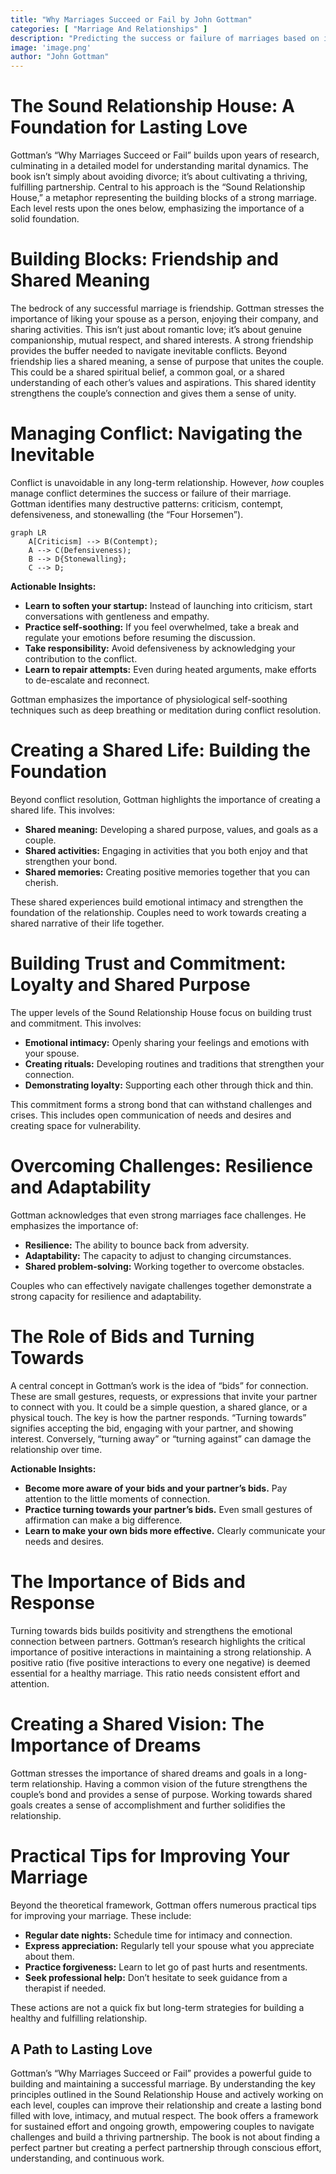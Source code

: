 ```yaml
---
title: "Why Marriages Succeed or Fail by John Gottman"
categories: [ "Marriage And Relationships" ]
description: "Predicting the success or failure of marriages based on interaction patterns"
image: 'image.png'
author: "John Gottman"
---
```

# The Sound Relationship House: A Foundation for Lasting Love

Gottman's "Why Marriages Succeed or Fail" builds upon years of research, culminating in a detailed model for understanding marital dynamics.  The book isn't simply about avoiding divorce; it's about cultivating a thriving, fulfilling partnership.  Central to his approach is the "Sound Relationship House," a metaphor representing the building blocks of a strong marriage.  Each level rests upon the ones below, emphasizing the importance of a solid foundation.


# Building Blocks: Friendship and Shared Meaning

The bedrock of any successful marriage is friendship. Gottman stresses the importance of liking your spouse as a person, enjoying their company, and sharing activities. This isn't just about romantic love; it's about genuine companionship, mutual respect, and shared interests. A strong friendship provides the buffer needed to navigate inevitable conflicts. Beyond friendship lies a shared meaning, a sense of purpose that unites the couple. This could be a shared spiritual belief, a common goal, or a shared understanding of each other’s values and aspirations. This shared identity strengthens the couple’s connection and gives them a sense of unity.


# Managing Conflict: Navigating the Inevitable

Conflict is unavoidable in any long-term relationship.  However, *how* couples manage conflict determines the success or failure of their marriage.  Gottman identifies many destructive patterns: criticism, contempt, defensiveness, and stonewalling (the "Four Horsemen").


```mermaid
graph LR
    A[Criticism] --> B(Contempt);
    A --> C(Defensiveness);
    B --> D{Stonewalling};
    C --> D;
```

**Actionable Insights:**

* **Learn to soften your startup:**  Instead of launching into criticism, start conversations with gentleness and empathy.
* **Practice self-soothing:**  If you feel overwhelmed, take a break and regulate your emotions before resuming the discussion.
* **Take responsibility:**  Avoid defensiveness by acknowledging your contribution to the conflict.
* **Learn to repair attempts:**  Even during heated arguments, make efforts to de-escalate and reconnect.

Gottman emphasizes the importance of physiological self-soothing techniques such as deep breathing or meditation during conflict resolution.


# Creating a Shared Life: Building the Foundation

Beyond conflict resolution, Gottman highlights the importance of creating a shared life.  This involves:

* **Shared meaning:**  Developing a shared purpose, values, and goals as a couple.
* **Shared activities:**  Engaging in activities that you both enjoy and that strengthen your bond.
* **Shared memories:**  Creating positive memories together that you can cherish.

These shared experiences build emotional intimacy and strengthen the foundation of the relationship.  Couples need to work towards creating a shared narrative of their life together.


# Building Trust and Commitment: Loyalty and Shared Purpose

The upper levels of the Sound Relationship House focus on building trust and commitment.  This involves:

* **Emotional intimacy:**  Openly sharing your feelings and emotions with your spouse.
* **Creating rituals:**  Developing routines and traditions that strengthen your connection.
* **Demonstrating loyalty:**  Supporting each other through thick and thin.

This commitment forms a strong bond that can withstand challenges and crises. This includes open communication of needs and desires and creating space for vulnerability.


# Overcoming Challenges: Resilience and Adaptability

Gottman acknowledges that even strong marriages face challenges.  He emphasizes the importance of:

* **Resilience:**  The ability to bounce back from adversity.
* **Adaptability:**  The capacity to adjust to changing circumstances.
* **Shared problem-solving:**  Working together to overcome obstacles.

Couples who can effectively navigate challenges together demonstrate a strong capacity for resilience and adaptability.


# The Role of Bids and Turning Towards

A central concept in Gottman's work is the idea of "bids" for connection.  These are small gestures, requests, or expressions that invite your partner to connect with you.  It could be a simple question, a shared glance, or a physical touch.  The key is how the partner responds.  "Turning towards" signifies accepting the bid, engaging with your partner, and showing interest.  Conversely, "turning away" or "turning against" can damage the relationship over time.

**Actionable Insights:**

* **Become more aware of your bids and your partner's bids.**  Pay attention to the little moments of connection.
* **Practice turning towards your partner's bids.**  Even small gestures of affirmation can make a big difference.
* **Learn to make your own bids more effective.**  Clearly communicate your needs and desires.


# The Importance of Bids and Response

Turning towards bids builds positivity and strengthens the emotional connection between partners.  Gottman's research highlights the critical importance of positive interactions in maintaining a strong relationship. A positive ratio (five positive interactions to every one negative) is deemed essential for a healthy marriage. This ratio needs consistent effort and attention.


# Creating a Shared Vision: The Importance of Dreams

Gottman stresses the importance of shared dreams and goals in a long-term relationship.  Having a common vision of the future strengthens the couple’s bond and provides a sense of purpose.  Working towards shared goals creates a sense of accomplishment and further solidifies the relationship.


# Practical Tips for Improving Your Marriage

Beyond the theoretical framework, Gottman offers numerous practical tips for improving your marriage.  These include:

* **Regular date nights:**  Schedule time for intimacy and connection.
* **Express appreciation:**  Regularly tell your spouse what you appreciate about them.
* **Practice forgiveness:**  Learn to let go of past hurts and resentments.
* **Seek professional help:**  Don't hesitate to seek guidance from a therapist if needed.

These actions are not a quick fix but long-term strategies for building a healthy and fulfilling relationship.


## A Path to Lasting Love

Gottman's "Why Marriages Succeed or Fail" provides a powerful guide to building and maintaining a successful marriage. By understanding the key principles outlined in the Sound Relationship House and actively working on each level, couples can improve their relationship and create a lasting bond filled with love, intimacy, and mutual respect. The book offers a framework for sustained effort and ongoing growth, empowering couples to navigate challenges and build a thriving partnership.  The book is not about finding a perfect partner but creating a perfect partnership through conscious effort, understanding, and continuous work.

